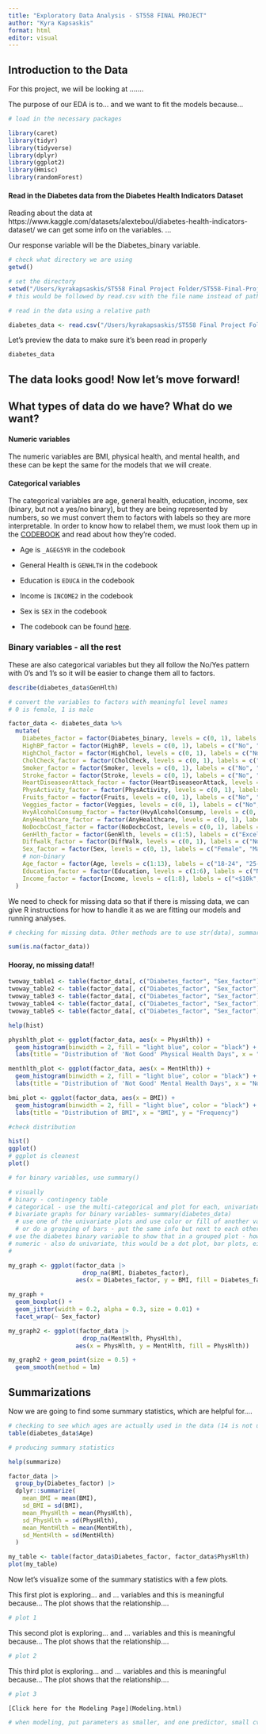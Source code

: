 ```yaml
---
title: "Exploratory Data Analysis - ST558 FINAL PROJECT"
author: "Kyra Kapsaskis"
format: html
editor: visual
---
```


## Introduction to the Data

For this project, we will be looking at .......

The purpose of our EDA is to... and we want to fit the models because...

```r
# load in the necessary packages

library(caret)
library(tidyr)
library(tidyverse)
library(dplyr)
library(ggplot2)
library(Hmisc)
library(randomForest)
```

#### Read in the Diabetes data from the Diabetes Health Indicators Dataset

Reading about the data at https://www.kaggle.com/datasets/alexteboul/diabetes-health-indicators-dataset/ we can get some info on the variables. ...

Our response variable will be the Diabetes_binary variable.

```r
# check what directory we are using
getwd()
```

```r
# set the directory
setwd("/Users/kyrakapsaskis/ST558 Final Project Folder/ST558-Final-Project")
# this would be followed by read.csv with the file name instead of path
```

```r
# read in the data using a relative path

diabetes_data <- read.csv("/Users/kyrakapsaskis/ST558 Final Project Folder/ST558-Final-Project/diabetes_binary_health_indicators_BRFSS2015.csv")

```

Let's preview the data to make sure it's been read in properly

```r
diabetes_data

```

## The data looks good! Now let's move forward!

## What types of data do we have? What do we want?

#### Numeric variables

The numeric variables are BMI, physical health, and mental health, and these can be kept the same for the models that we will create.

#### Categorical variables

The categorical variables are age, general health, education, income, sex (binary, but not a yes/no binary), but they are being represented by numbers, so we must convert them to factors with labels so they are more interpretable. In order to know how to relabel them, we must look them up in the [CODEBOOK](https://www.cdc.gov/brfss/annual_data/2015/pdf/codebook15_llcp.pdf) and read about how they're coded.

-   Age is `_AGEG5YR` in the codebook

-   General Health is `GENHLTH` in the codebook

-   Education is `EDUCA` in the codebook

-   Income is `INCOME2` in the codebook

-   Sex is `SEX` in the codebook

-   The codebook can be found [here](https://www.cdc.gov/brfss/annual_data/2015/pdf/codebook15_llcp.pdf).

### Binary variables - all the rest

These are also categorical variables but they all follow the No/Yes pattern with 0's and 1's so it will be easier to change them all to factors.

```r
describe(diabetes_data$GenHlth)
```

```r
# convert the variables to factors with meaningful level names
# 0 is female, 1 is male

factor_data <- diabetes_data %>%
  mutate( 
    Diabetes_factor = factor(Diabetes_binary, levels = c(0, 1), labels = c("No", "Yes")),
    HighBP_factor = factor(HighBP, levels = c(0, 1), labels = c("No", "Yes")),
    HighChol_factor = factor(HighChol, levels = c(0, 1), labels = c("No", "Yes")),
    CholCheck_factor = factor(CholCheck, levels = c(0, 1), labels = c("No", "Yes")),
    Smoker_factor = factor(Smoker, levels = c(0, 1), labels = c("No", "Yes")),
    Stroke_factor = factor(Stroke, levels = c(0, 1), labels = c("No", "Yes")),
    HeartDiseaseorAttack_factor = factor(HeartDiseaseorAttack, levels = c(0, 1), labels = c("No", "Yes")),
    PhysActivity_factor = factor(PhysActivity, levels = c(0, 1), labels = c("No", "Yes")),
    Fruits_factor = factor(Fruits, levels = c(0, 1), labels = c("No", "Yes")),
    Veggies_factor = factor(Veggies, levels = c(0, 1), labels = c("No", "Yes")),
    HvyAlcoholConsump_factor = factor(HvyAlcoholConsump, levels = c(0, 1), labels = c("No", "Yes")),
    AnyHealthcare_factor = factor(AnyHealthcare, levels = c(0, 1), labels = c("No", "Yes")),
    NoDocbcCost_factor = factor(NoDocbcCost, levels = c(0, 1), labels = c("No", "Yes")),
    GenHlth_factor = factor(GenHlth, levels = c(1:5), labels = c("Excellent", "Very good", "Good", "Fair", "Poor")),
    Diffwalk_factor = factor(DiffWalk, levels = c(0, 1), labels = c("No", "Yes")),
    Sex_factor = factor(Sex, levels = c(0, 1), labels = c("Female", "Male")),
    # non-binary
    Age_factor = factor(Age, levels = c(1:13), labels = c("18-24", "25-29", "30-34", "35-39", "40-44", "45-49", "50-54", "55-59", "60-64", "65-69", "70-74", "75-79", "80 or older")),
    Education_factor = factor(Education, levels = c(1:6), labels = c("No school", "Elementary", "Some high school", "High school graduate", "Some college or technical school", "College graduate")),
    Income_factor = factor(Income, levels = c(1:8), labels = c("<$10k", "$10k-$15k", "$15k-$20k", "$20k-$25k", "$25k-$35k", "$35k-$50k", "$50k-$75k", "$75k<="))
  )


```

We need to check for missing data so that if there is missing data, we can give R instructions for how to handle it as we are fitting our models and running analyses.

```r
# checking for missing data. Other methods are to use str(data), summary(data), or describe(data).

sum(is.na(factor_data))

```

#### Hooray, no missing data!!

```r
twoway_table1 <- table(factor_data[, c("Diabetes_factor", "Sex_factor")])
twoway_table2 <- table(factor_data[, c("Diabetes_factor", "Sex_factor")])
twoway_table3 <- table(factor_data[, c("Diabetes_factor", "Sex_factor")])
twoway_table4 <- table(factor_data[, c("Diabetes_factor", "Sex_factor")])
twoway_table5 <- table(factor_data[, c("Diabetes_factor", "Sex_factor")])
```

```r
help(hist)
```

```r
physhlth_plot <- ggplot(factor_data, aes(x = PhysHlth)) +
  geom_histogram(binwidth = 2, fill = "light blue", color = "black") +
  labs(title = "Distribution of 'Not Good' Physical Health Days", x = "Now thinking about your physical health,\n which includes physical illness and injury, for how many days during \n the past 30 days was your physical health not good?", y = "Frequency")
```


```r
menthlth_plot <- ggplot(factor_data, aes(x = MentHlth)) +
  geom_histogram(binwidth = 2, fill = "light blue", color = "black") +
  labs(title = "Distribution of 'Not Good' Mental Health Days", x = "Now thinking about your mental health, \n which includes stress, depression, and problems with emotions, \n for how many days during the past 30 days \n was your mental health not good?", y = "Frequency")
```



```r
bmi_plot <- ggplot(factor_data, aes(x = BMI)) +
  geom_histogram(binwidth = 2, fill = "light blue", color = "black") +
  labs(title = "Distribution of BMI", x = "BMI", y = "Frequency")
```


```r
#check distribution

hist()
ggplot()
# ggplot is cleanest
plot()

# for binary variables, use summary()

# visually
# binary - contingency table
# categorical - use the multi-categorical and plot for each, univariate, histogram for age, general health, education, income.
# bivariate graphs for binary variables- summary(diabetes_data)
  # use one of the univariate plots and use color or fill of another variable that is binary - one way to do this, stacked method
  # or do a grouping of bars - put the same info but next to each other, now you have the counts of each grouping and then together it would make that group.the different colors are side by side
# use the diabetes binary variable to show that in a grouped plot - how does the response interact with the variables
# numeric - also do univariate, this would be a dot plot, bar plots, either one, what looks best, makes sense, if it looks messy, change visual aid
# 
```

```r
my_graph <- ggplot(factor_data |> 
                     drop_na(BMI, Diabetes_factor),
                   aes(x = Diabetes_factor, y = BMI, fill = Diabetes_factor)) 

my_graph + 
  geom_boxplot() +  
  geom_jitter(width = 0.2, alpha = 0.3, size = 0.01) +
  facet_wrap(~ Sex_factor)
```
```r
my_graph2 <- ggplot(factor_data |> 
                     drop_na(MentHlth, PhysHlth),
                   aes(x = PhysHlth, y = MentHlth, fill = PhysHlth)) 

my_graph2 + geom_point(size = 0.5) +      
  geom_smooth(method = lm)
```



## Summarizations

Now we are going to find some summary statistics, which are helpful for....

```r
# checking to see which ages are actually used in the data (14 is not used, so no need to include it in factor transformation)
table(diabetes_data$Age)
```

```r
# producing summary statistics


```

```r
help(summarize)
```


```r
factor_data |>
  group_by(Diabetes_factor) |>
  dplyr::summarize(
    mean_BMI = mean(BMI),
    sd_BMI = sd(BMI),
    mean_PhysHlth = mean(PhysHlth),
    sd_PhysHlth = sd(PhysHlth),
    mean_MentHlth = mean(MentHlth),
    sd_MentHlth = sd(MentHlth)
  )


```

```r
my_table <- table(factor_data$Diabetes_factor, factor_data$PhysHlth)
plot(my_table)
```

Now let's visualize some of the summary statistics with a few plots.

This first plot is exploring... and ... variables and this is meaningful because... The plot shows that the relationship....

```r
# plot 1

```

This second plot is exploring... and ... variables and this is meaningful because... The plot shows that the relationship....

```r
# plot 2

```

This third plot is exploring... and ... variables and this is meaningful because... The plot shows that the relationship....

```r
# plot 3
```

`[Click here for the Modeling Page](Modeling.html)`

```r

# when modeling, put parameters as smaller, and one predictor, small cv, should make it faster, check to make sure its working, no more than 5 minutes. always test it with a simple model to see if it works because the bigger model 

```
